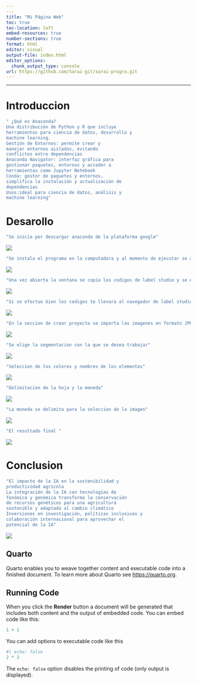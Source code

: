 ```yaml
---
---
title: "Mi Página Web"
toc: true
toc-location: left
embed-resources: true
number-sections: true
format: html
editor: visual
output-file: index.html
editor_options:
  chunk_output_type: console
url: https://github.com/Sarai-git/sarai-progra.git
---
```


------------------------------------------------------------------------

# Introduccion

```r
" ¿Qué es Anaconda?
Una distribución de Python y R que incluye
herramientas para ciencia de datos, desarrollo y
machine learning.
Gestión de Entornos: permite crear y
manejar entornos aislados, evitando
conflictos entre dependencias
Anaconda Navigator: interfaz gráfica para
gestionar paquetes, entornos y acceder a
herramientas como Jupyter Notebook
Conda: gestor de paquetes y entornos,
simplifica la instalación y actualización de
dependencias
Usos:ideal para ciencia de datos, análisis y
machine learning"
```

# Desarollo

```r
"Se inicia por descargar anaconda de la plataforma google"
```

![](descargar.jpg)

```r
"Se instala el programa en la computadora y al momento de ejecutar se abre la ventana Anaconda Prompt"
```

![](imagen.jpg)

```r
"Una vez abierta la ventana se copia los codigos de label studio y se ejecuta."
```

![](ima.jpg)

```r
"Si se efectuo bien los codigos te llevara al navegador de label studio para iniciar sesion o crearte una cuenta."
```

![](mag.jpg)

```r
"En la seccion de crear proyecto se importa las imagenes en formato JPG"
```

![](port.jpg)

```r
"Se elige la segmentacion con la que se desea trabajar"
```

![](seg.jpg)

```r
"Seleccion de los colores y nombres de los elementos"
```

![](co.jpg)

```r
"Delimitacion de la hoja y la moneda"
```

![](de.jpg)

```r
"La moneda se delimita para la seleccion de la imagen"
```

![](mo.jpg)

```r
"El resultado final "
```

![](fi.jpg)

# Conclusion

```r
"El impacto de la IA en la sostenibilidad y
productividad agrícola
La integración de la IA con tecnologías de
fenómica y genómica transforma la conservación
de recursos genéticos para una agricultura
sostenible y adaptada al cambio climático
Inversiones en investigación, políticas inclusivas y
colaboración internacional para aprovechar el
potencial de la IA"
```

![](labe.jpg)

## Quarto

Quarto enables you to weave together content and executable code into a finished document. To learn more about Quarto see <https://quarto.org>.

## Running Code

When you click the **Render** button a document will be generated that includes both content and the output of embedded code. You can embed code like this:

```r
1 + 1
```

You can add options to executable code like this

```r
#| echo: false
2 * 2
```

The `echo: false` option disables the printing of code (only output is displayed).
